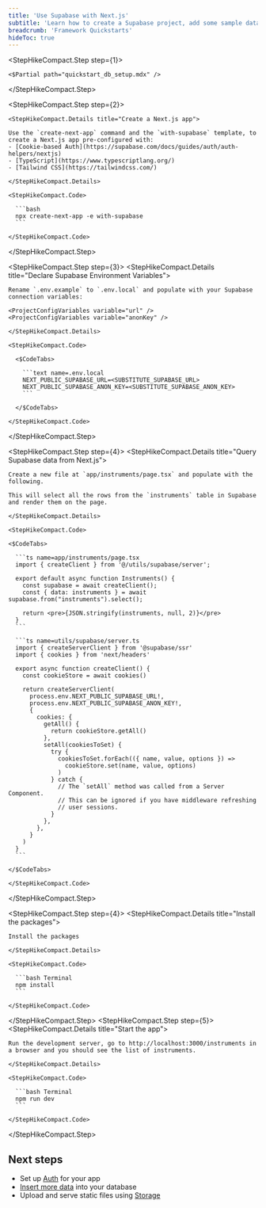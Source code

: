 ```yaml
---
title: 'Use Supabase with Next.js'
subtitle: 'Learn how to create a Supabase project, add some sample data, and query from a Next.js app.'
breadcrumb: 'Framework Quickstarts'
hideToc: true
---
```


<StepHikeCompact>

  <StepHikeCompact.Step step={1}>

    <$Partial path="quickstart_db_setup.mdx" />

  </StepHikeCompact.Step>

  <StepHikeCompact.Step step={2}>

    <StepHikeCompact.Details title="Create a Next.js app">

    Use the `create-next-app` command and the `with-supabase` template, to create a Next.js app pre-configured with:
    - [Cookie-based Auth](https://supabase.com/docs/guides/auth/auth-helpers/nextjs)
    - [TypeScript](https://www.typescriptlang.org/)
    - [Tailwind CSS](https://tailwindcss.com/)

    </StepHikeCompact.Details>

    <StepHikeCompact.Code>

      ```bash
      npx create-next-app -e with-supabase
      ```

    </StepHikeCompact.Code>

  </StepHikeCompact.Step>

  <StepHikeCompact.Step step={3}>
    <StepHikeCompact.Details title="Declare Supabase Environment Variables">

    Rename `.env.example` to `.env.local` and populate with your Supabase connection variables:

    <ProjectConfigVariables variable="url" />
    <ProjectConfigVariables variable="anonKey" />

    </StepHikeCompact.Details>

    <StepHikeCompact.Code>

      <$CodeTabs>

        ```text name=.env.local
        NEXT_PUBLIC_SUPABASE_URL=<SUBSTITUTE_SUPABASE_URL>
        NEXT_PUBLIC_SUPABASE_ANON_KEY=<SUBSTITUTE_SUPABASE_ANON_KEY>
        ```

      </$CodeTabs>

    </StepHikeCompact.Code>

  </StepHikeCompact.Step>

  <StepHikeCompact.Step step={4}>
    <StepHikeCompact.Details title="Query Supabase data from Next.js">

    Create a new file at `app/instruments/page.tsx` and populate with the following.

    This will select all the rows from the `instruments` table in Supabase and render them on the page.

    </StepHikeCompact.Details>

    <StepHikeCompact.Code>

    <$CodeTabs>

      ```ts name=app/instruments/page.tsx
      import { createClient } from '@/utils/supabase/server';

      export default async function Instruments() {
        const supabase = await createClient();
        const { data: instruments } = await supabase.from("instruments").select();

        return <pre>{JSON.stringify(instruments, null, 2)}</pre>
      }
      ```

      ```ts name=utils/supabase/server.ts
      import { createServerClient } from '@supabase/ssr'
      import { cookies } from 'next/headers'

      export async function createClient() {
        const cookieStore = await cookies()

        return createServerClient(
          process.env.NEXT_PUBLIC_SUPABASE_URL!,
          process.env.NEXT_PUBLIC_SUPABASE_ANON_KEY!,
          {
            cookies: {
              getAll() {
                return cookieStore.getAll()
              },
              setAll(cookiesToSet) {
                try {
                  cookiesToSet.forEach(({ name, value, options }) =>
                    cookieStore.set(name, value, options)
                  )
                } catch {
                  // The `setAll` method was called from a Server Component.
                  // This can be ignored if you have middleware refreshing
                  // user sessions.
                }
              },
            },
          }
        )
      }
      ```

    </$CodeTabs>

    </StepHikeCompact.Code>

  </StepHikeCompact.Step>

  <StepHikeCompact.Step step={4}>
    <StepHikeCompact.Details title="Install the packages">

    Install the packages

    </StepHikeCompact.Details>

    <StepHikeCompact.Code>

      ```bash Terminal
      npm install
      ```

    </StepHikeCompact.Code>

  </StepHikeCompact.Step>
<StepHikeCompact.Step step={5}>
    <StepHikeCompact.Details title="Start the app">

    Run the development server, go to http://localhost:3000/instruments in a browser and you should see the list of instruments.

    </StepHikeCompact.Details>

    <StepHikeCompact.Code>

      ```bash Terminal
      npm run dev
      ```

    </StepHikeCompact.Code>

  </StepHikeCompact.Step>

</StepHikeCompact>

## Next steps

- Set up [Auth](/docs/guides/auth) for your app
- [Insert more data](/docs/guides/database/import-data) into your database
- Upload and serve static files using [Storage](/docs/guides/storage)
